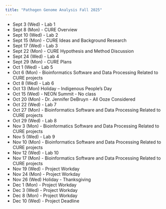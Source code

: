 ```yaml
---
title: "Pathogen Genome Analysis Fall 2025"
---
```


* Sept 3 (Wed) - Lab 1
* Sept 8 (Mon) - CURE Overview
* Sept 10 (Wed) - Lab 2
* Sept 15 (Mon) - CURE Ideas and Background Research
* Sept 17 (Wed) - Lab 3
* Sept 22 (Mon) - CURE Hypothesis and Method Discussion
* Sept 24 (Wed) - Lab 4
* Sept 29 (Mon) - CURE Plans
* Oct 1 (Wed) - Lab 5
* Oct 6 (Mon) - Bioinformatics Software and Data Processing Related to CURE projects
* Oct 8 (Wed) - Lab 6
* Oct 13 (Mon) Holiday – Indigenous People’s Day
* Oct 15 (Wed) - NEON Summit - No class
* Oct 20 (Mon) - Dr. Jennifer DeBruyn - All Ooze Considered
* Oct 22 (Wed) - Lab 7
* Oct 27 (Mon) - Bioinformatics Software and Data Processing Related to CURE projects
* Oct 29 (Wed) - Lab 8
* Nov 3 (Mon) - Bioinformatics Software and Data Processing Related to CURE projects
* Nov 5 (Wed) - Lab 9
* Nov 10 (Mon) - Bioinformatics Software and Data Processing Related to CURE projects
* Nov 12 (Wed) - Lab 10
* Nov 17 (Mon) - Bioinformatics Software and Data Processing Related to CURE projects
* Nov 19 (Wed) - Project Workday
* Nov 24 (Mon) - Project Workday
* Nov 26 (Wed) Holiday - Thanksgiving
* Dec 1 (Mon) - Project Workday
* Dec 3 (Wed) - Project Workday
* Dec 8 (Mon) - Project Workday
* Dec 10 (Wed) - Project Deadline